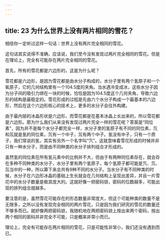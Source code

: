 ```yaml
---
---
---
```

title: 23 为什么世界上没有两片相同的雪花？
---




相信你一定听过这样一句话：世界上没有两片完全相同的雪花。

这句话其实说得不准确，应该说，我们至今没有发现过两片完全相同的雪花。但是在理论上，完全有可能存在两片完全相同的雪花。

首先，所有的雪花都是六边形的，这是为什么呢？

雪花都是六边形，是因为雪花都是由水分子构成的，水分子里有两个氢原子和一个氧原子，它的几何结构里有一个104.5度的夹角。当水遇冷变成冰，这些水分子因为分子间的吸引力绑在一块的时候，恰恰是因为104.5度这个几何夹角，导致六边形的结构是最稳定的。雪花形成的过程是先由六个水分子构成一个最基本的六边形，然后在这个六边形核心的技术上，更多的水分子会往外构建。

由于最内层的冰晶形状是六边形，而雪花都是在基本冰晶上长出来的，所以雪花都是六边形。那为什么我们从来没有发现过两片完全一样的雪花呢？答案是“同位素”，因为并不是每个水分子都完全一样，水分子里的氢原子有不同的同位素，氘和氚就是氢的同位素，氘有一个中子，氚有两个中子。氢没有中子，只有一个质子，我们常说的氢，其实有另外一个名字叫“氕”。这就意味着雪花形成的时候并非只有一种水分子，而是由不同种类的水分子排列组合才形成的。



虽然氢的同位素在所有氢元素中的比例并不大，但由于有两种同位素存在，就会存在多种不同种类的水分子，水分子里有两个氢原子，每个氢原子都可能是氕、氘、氚当中的一种，所以算下来总共有9种不同的水分子。当水分子有不同种类的时候，水分子在六边形冰晶的基础上生长就会在几何结构上呈现出差异，并且一片雪花中的水分子数量是极其庞大的。这就好像一把密码锁，密码的位数越多，可能出现的排列组合就越多。

要注意的是，虽然雪花可能存在的形态数量非常庞大，但这个可能种类的数量不是无限多，之所以没有发现完全相同的两片雪花，只是因为我们研究的雪花的数量还不够多而已。就好像两把密码锁，我随机地在两把密码锁上按出来两个密码，按出两个相同的密码并非完全不可能，只是概率非常小而已。

理论上，完全有可能存在两片相同的雪花，只是可能性非常小，我们还没有遇到而已。